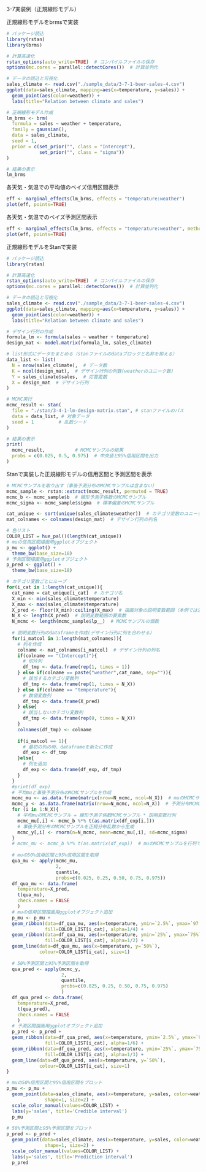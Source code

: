 3-7実装例（正規線形モデル）

正規線形モデルをbrmsで実装
```r
# パッケージ読込
library(rstan)
library(brms)

# 計算高速化
rstan_options(auto_write=TRUE)  # コンパイルファイルの保存
options(mc.cores = parallel::detectCores())  # 計算並列化

# データの読込と可視化
sales_climate <- read.csv("./sample_data/3-7-1-beer-sales-4.csv")
ggplot(data=sales_climate, mapping=aes(x=temperature, y=sales)) +
  geom_point(aes(color=weather)) +
  labs(title="Relation between climate and sales")

# 正規線形モデル作成
lm_brms <- brm(
  formula = sales ~ weather + temperature,
  family = gaussian(),
  data = sales_climate,
  seed = 1,
  prior = c(set_prior("", class = "Intercept"),
            set_prior("", class = "sigma"))
)

# 結果の表示
lm_brms
```
各天気・気温での平均値のベイズ信用区間表示
```r
eff <- marginal_effects(lm_brms, effects = "temperature:weather")
plot(eff, points=TRUE)
```
各天気・気温でのベイズ予測区間表示
```r
eff <- marginal_effects(lm_brms, effects = "temperature:weather", method = "predict")
plot(eff, points=TRUE)
```
正規線形モデルをStanで実装
```r
# パッケージ読込
library(rstan)

# 計算高速化
rstan_options(auto_write=TRUE)  # コンパイルファイルの保存
options(mc.cores = parallel::detectCores())  # 計算並列化

# データの読込と可視化
sales_climate <- read.csv("./sample_data/3-7-1-beer-sales-4.csv")
ggplot(data=sales_climate, mapping=aes(x=temperature, y=sales)) +
  geom_point(aes(color=weather)) +
  labs(title="Relation between climate and sales")

# デザイン行列の作成
formula_lm <- formula(sales ~ weather + temperature)
design_mat <- model.matrix(formula_lm, sales_climate)

# list形式にデータをまとめる（stanファイルのdataブロックと名称を揃える）
data_list <- list(
  N = nrow(sales_climate),  # データ数
  K = ncol(design_mat),  # デザイン行列の列数(weatherのユニーク数)
  Y = sales_climate$sales,  # 応答変数
  X = design_mat  # デザイン行列
)

# MCMC実行
mcmc_result <- stan(
  file = "./stan/3-4-1-lm-design-matrix.stan", # stanファイルのパス
  data = data_list, # 対象データ
  seed = 1         # 乱数シード
)

# 結果の表示
print(
  mcmc_result,           # MCMCサンプルの結果
  probs = c(0.025, 0.5, 0.975)  # 中央値と95%信用区間を出力
)
```
Stanで実装した正規線形モデルの信用区間と予測区間を表示
```r
# MCMCサンプルを取り出す（事後予測分布のMCMCサンプルは含まない）
mcmc_sample <- rstan::extract(mcmc_result, permuted = TRUE)
mcmc_b <- mcmc_sample$b  # 線形予測子係数のMCMCサンプル
mcmc_sigma <- mcmc_sample$sigma  # 標準偏差のMCMCサンプル

cat_unique <- sort(unique(sales_climate$weather))  # カテゴリ変数のユニーク値
mat_colnames <- colnames(design_mat)  # デザイン行列の列名

# 色リスト
COLOR_LIST = hue_pal()(length(cat_unique))
# muの信用区間描画用ggplotオブジェクト
p_mu <- ggplot() +
  theme_bw(base_size=18)
# 予測区間描画用ggplotオブジェクト
p_pred <- ggplot() +
  theme_bw(base_size=18)

# カテゴリ変数ごとにループ
for(i_cat in 1:length(cat_unique)){
  cat_name = cat_unique[i_cat]  # カテゴリ名
  X_min <- min(sales_climate$temperature)
  X_max <- max(sales_climate$temperature)
  X_pred <- floor(X_min):ceiling(X_max)  # 描画対象の説明変数範囲（本例では温度）
  N_X <- length(X_pred)  # 説明変数範囲の要素数
  N_mcmc <- length(mcmc_sample$lp__)  # MCMCサンプルの個数
  
  # 説明変数行列のdataframeを作成(デザイン行列に列を合わせる)
  for(i_matcol in 1:length(mat_colnames)){
    # 列を作成
    colname <- mat_colnames[i_matcol]  # デザイン行列の列名
    if(colname == "(Intercept)"){
      # 切片列
      df_tmp <- data.frame(rep(1, times = 1))
    } else if(colname == paste("weather",cat_name, sep="")){
      # 該当するカテゴリ変数列
      df_tmp <- data.frame(rep(1, times = N_X))
    } else if(colname == "temperature"){
      # 数値変数列
      df_tmp <- data.frame(X_pred)
    } else{
      # 該当しないカテゴリ変数列
      df_tmp <- data.frame(rep(0, times = N_X))
    }
    colnames(df_tmp) <- colname
    
    if(i_matcol == 1){
      # 最初の列の時、dataframeを新たに作成
      df_exp <- df_tmp
    }else{
      # 列を追加
      df_exp <- data.frame(df_exp, df_tmp)
    }
  }
  #print(df_exp)
  # 平均muと事後予測分布のMCMCサンプルを作成
  mcmc_mu <- as.data.frame(matrix(nrow=N_mcmc, ncol=N_X))  # muのMCMCサンプル格納用
  mcmc_y <- as.data.frame(matrix(nrow=N_mcmc, ncol=N_X))  # 予測分布MCMCサンプル格納用
  for (i in 1:N_X){
    # 平均muのMCMCサンプル = 線形予測子係数MCMCサンプル * 説明変数行列
    mcmc_mu[,i] <- mcmc_b %*% t(as.matrix(df_exp[i,]))
    # 事後予測分布のMCMCサンプルを正規分布乱数から生成
    mcmc_y[,i] <- rnorm(n=N_mcmc, mean=mcmc_mu[,i], sd=mcmc_sigma)
  }
  # mcmc_mu <- mcmc_b %*% t(as.matrix(df_exp))  # muのMCMCサンプルを行列で一括計算
  
  # muの50%信用区間と95%信用区間を取得
  qua_mu <- apply(mcmc_mu,
                  2,
                  quantile,
                  probs=c(0.025, 0.25, 0.50, 0.75, 0.975))
  df_qua_mu <- data.frame(
    temperature=X_pred,
    t(qua_mu),
    check.names = FALSE
    )
  # muの信用区間描画用ggplotオブジェクト追加
  p_mu <- p_mu +
  geom_ribbon(data=df_qua_mu, aes(x=temperature, ymin=`2.5%`, ymax=`97.5%`),
              fill=COLOR_LIST[i_cat], alpha=1/4) +
  geom_ribbon(data=df_qua_mu, aes(x=temperature, ymin=`25%`, ymax=`75%`),
              fill=COLOR_LIST[i_cat], alpha=1/2) +
  geom_line(data=df_qua_mu, aes(x=temperature, y=`50%`),
            colour=COLOR_LIST[i_cat], size=1)
  
  # 50%予測区間と95%予測区間を取得
  qua_pred <- apply(mcmc_y,
                    2,
                    quantile,
                    probs=c(0.025, 0.25, 0.50, 0.75, 0.975)
                    )
  df_qua_pred <- data.frame(
    temperature=X_pred,
    t(qua_pred),
    check.names = FALSE
    )
  # 予測区間描画用ggplotオブジェクト追加
  p_pred <- p_pred +
  geom_ribbon(data=df_qua_pred, aes(x=temperature, ymin=`2.5%`, ymax=`97.5%`),
              fill=COLOR_LIST[i_cat], alpha=1/6) +
  geom_ribbon(data=df_qua_pred, aes(x=temperature, ymin=`25%`, ymax=`75%`),
              fill=COLOR_LIST[i_cat], alpha=1/3) +
  geom_line(data=df_qua_pred, aes(x=temperature, y=`50%`),
            colour=COLOR_LIST[i_cat], size=1)
}

# muの50%信用区間と95%信用区間をプロット
p_mu <- p_mu +
  geom_point(data=sales_climate, aes(x=temperature, y=sales, color=weather),
              shape=1, size=2) +
  scale_color_manual(values=COLOR_LIST) + 
  labs(y='sales', title='Credible interval')
  p_mu
  
# 50%予測区間と95%予測区間をプロット
p_pred <- p_pred +
  geom_point(data=sales_climate, aes(x=temperature, y=sales, color=weather),
              shape=1, size=2) +
  scale_color_manual(values=COLOR_LIST) + 
  labs(y='sales', title='Prediction interval')
  p_pred
```

